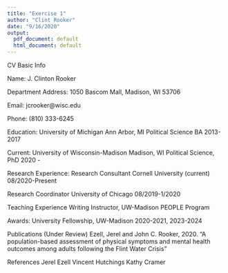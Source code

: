 ```yaml
---
title: "Exercise 1"
author: "Clint Rooker"
date: "9/16/2020"
output:
  pdf_document: default
  html_document: default
---
```

CV Basic Info

Name: J. Clinton Rooker

Department Address: 1050 Bascom Mall, Madison, WI 53706

Email: jcrooker@wisc.edu 

Phone: (810) 333-6245

Education: 
University of Michigan 
Ann Arbor, MI
Political Science BA
2013-2017

Current: 
University of Wisconsin-Madison
Madison, WI
Political Science, PhD
2020 - 

Research Experience: 
Research Consultant 
Cornell University (current)
08/2020-Present

Research Coordinator
University of Chicago 
08/2019-1/2020

Teaching Experience
Writing Instructor, UW-Madison PEOPLE Program

Awards:
University Fellowship, UW-Madison 2020-2021, 2023-2024

Publications 
(Under Review) Ezell, Jerel and John C. Rooker, 2020. "A population-based assessment of physical symptoms and mental health outcomes among adults following the Flint Water Crisis"

References
Jerel Ezell 
Vincent Hutchings 
Kathy Cramer 


